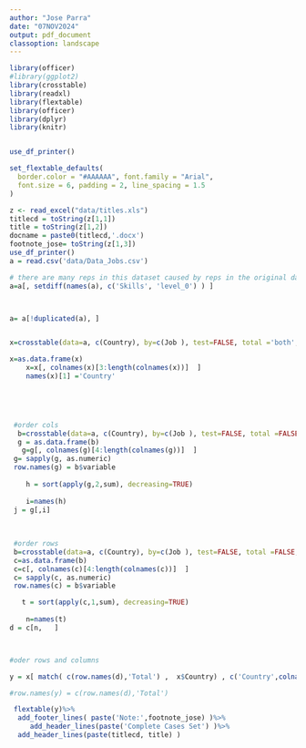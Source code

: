 ```yaml
---
author: "Jose Parra"
date: "07NOV2024"
output: pdf_document
classoption: landscape
---
```



```r

library(officer)
#library(ggplot2)
library(crosstable)
library(readxl)
library(flextable)
library(officer)
library(dplyr)
library(knitr)


use_df_printer()

set_flextable_defaults(
  border.color = "#AAAAAA", font.family = "Arial",
  font.size = 6, padding = 2, line_spacing = 1.5
)

```

```r

z <- read_excel("data/titles.xls")
titlecd = toString(z[1,1])
title = toString(z[1,2])
docname = paste0(titlecd,'.docx')
footnote_jose= toString(z[1,3])
use_df_printer()
a = read.csv('data/Data_Jobs.csv')

# there are many reps in this dataset caused by reps in the original data i
a=a[, setdiff(names(a), c('Skills', 'level_0') ) ]



a= a[!duplicated(a), ]


x=crosstable(data=a, c(Country), by=c(Job ), test=FALSE, total ='both', percent_pattern= "{n}( {p_row} )" , percent_digits=0)

x=as.data.frame(x)
    x=x[, colnames(x)[3:length(colnames(x))]  ]
    names(x)[1] ='Country'




 
 #order cols
  b=crosstable(data=a, c(Country), by=c(Job ), test=FALSE, total =FALSE, percent_pattern= "{n}" , percent_digits=0)
  g = as.data.frame(b)
   g=g[, colnames(g)[4:length(colnames(g))]  ]
 g= sapply(g, as.numeric)
 row.names(g) = b$variable
  
    h = sort(apply(g,2,sum), decreasing=TRUE)
  
    i=names(h)
 j = g[,i]
 
 
 
 #order rows
 b=crosstable(data=a, c(Country), by=c(Job ), test=FALSE, total =FALSE, percent_pattern= "{n}" , percent_digits=0)
 c=as.data.frame(b)
 c=c[, colnames(c)[4:length(colnames(c))]  ]
 c= sapply(c, as.numeric)
 row.names(c) = b$variable

   t = sort(apply(c,1,sum), decreasing=TRUE)
  
    n=names(t)
d = c[n,   ]



#oder rows and columns

y = x[ match( c(row.names(d),'Total') ,  x$Country) , c('Country',colnames(j),'Total') ]

#row.names(y) = c(row.names(d),'Total')

 flextable(y)%>% 
  add_footer_lines( paste('Note:',footnote_jose) )%>% 
     add_header_lines(paste('Complete Cases Set') )%>% 
  add_header_lines(paste(titlecd, title) )



  
```
